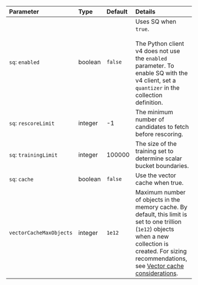 | Parameter               | Type    | Default | Details                                                                                                                                                                                                                                                                                 |
| :---------------------- | :------ | :------ | :-------------------------------------------------------------------------------------------------------------------------------------------------------------------------------------------------------------------------------------------------------------------------------------- |
| `sq`: `enabled`         | boolean | `false` | Uses SQ when `true`. <br/><br/> The Python client v4 does not use the `enabled` parameter. To enable SQ with the v4 client, set a `quantizer` in the collection definition.                                                                                                             |
| `sq`: `rescoreLimit`    | integer | -1      | The minimum number of candidates to fetch before rescoring.                                                                                                                                                                                                                             |
| `sq`: `trainingLimit`   | integer | 100000  | The size of the training set to determine scalar bucket boundaries.                                                                                                                                                                                                                     |
| `sq`: `cache`           | boolean | `false` | Use the vector cache when true.                                                                                                                                                                                                                                                         |
| `vectorCacheMaxObjects` | integer | `1e12`  | Maximum number of objects in the memory cache. By default, this limit is set to one trillion (`1e12`) objects when a new collection is created. For sizing recommendations, see [Vector cache considerations](/weaviate/concepts/vector-index#vector-cache-considerations). |
